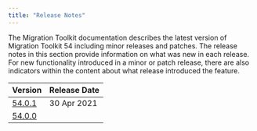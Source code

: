 ```yaml
---
title: "Release Notes"
---
```

The Migration Toolkit documentation describes the latest version of Migration Toolkit 54 including minor releases and patches. The release notes in this section provide information on what was new in each release. For new functionality introduced in a minor or patch release, there are also indicators within the content about what release introduced the feature.

| Version | Release Date | 
| ------- | ------------ | 
| [54.0.1](08_mkt_5401_rel_notes) | 30 Apr 2021  |
| [54.0.0](09_mkt_55_rel_notes) |  |

